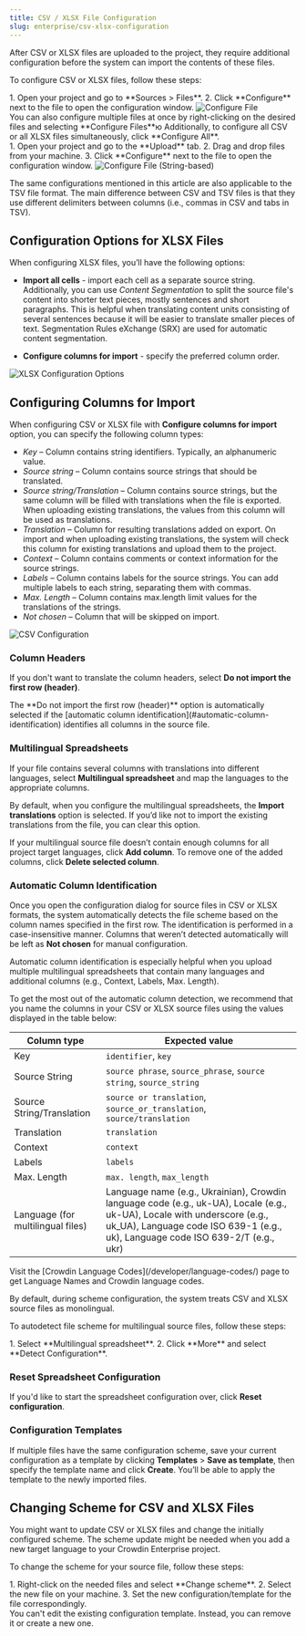 ```yaml
---
title: CSV / XLSX File Configuration
slug: enterprise/csv-xlsx-configuration
---
```



After CSV or XLSX files are uploaded to the project, they require additional configuration before the system can import the contents of these files.

To configure CSV or XLSX files, follow these steps:

<Tabs syncKey="projectType">
  <TabItem label="File-based project">
    <Steps>
      1. Open your project and go to **Sources > Files**.
      2. Click **Configure** next to the file to open the configuration window.
    </Steps>
    <Image src={csvFileConfigure} alt="Configure File" />
    <Aside type="tip">
      You can also configure multiple files at once by right-clicking on the desired files and selecting **Configure Files**ю Additionally, to configure all CSV or all XLSX files simultaneously, click **Configure All**.
    </Aside>
  </TabItem>
  <TabItem label="String-based project">
    <Steps>
      1. Open your project and go to the **Upload** tab.
      2. Drag and drop files from your machine.
      3. Click **Configure** next to the file to open the configuration window.
    </Steps>
    <Image src={csvFileConfigureSb} alt="Configure File (String-based)" />
  </TabItem>
</Tabs>

The same configurations mentioned in this article are also applicable to the TSV file format. The main difference between CSV and TSV files is that they use different delimiters between columns (i.e., commas in CSV and tabs in TSV).

## Configuration Options for XLSX Files

When configuring XLSX files, you’ll have the following options:

* **Import all cells** - import each cell as a separate source string. Additionally, you can use *Content Segmentation* to split the source file's content into shorter text pieces, mostly sentences and short paragraphs. This is helpful when translating content units consisting of several sentences because it will be easier to translate smaller pieces of text. Segmentation Rules eXchange (SRX) are used for automatic content segmentation.

* **Configure columns for import** - specify the preferred column order.

<Image src={xlsxConfigurationOptions} alt="XLSX Configuration Options" />

## Configuring Columns for Import

When configuring CSV or XLSX file with **Configure columns for import** option, you can specify the following column types:

* *Key* &ndash; Column contains string identifiers. Typically, an alphanumeric value.
* *Source string* &ndash; Column contains source strings that should be translated.
* *Source string/Translation* &ndash; Column contains source strings, but the same column will be filled with translations when the file is exported. When uploading existing translations, the values from this column will be used as translations.
* *Translation* &ndash; Column for resulting translations added on export. On import and when uploading existing translations, the system will check this column for existing translations and upload them to the project.
* *Context* &ndash; Column contains comments or context information for the source strings.
* *Labels* &ndash; Column contains labels for the source strings. You can add multiple labels to each string, separating them with commas.
* *Max. Length* &ndash; Column contains max.length limit values for the translations of the strings.
* *Not chosen* &ndash; Column that will be skipped on import.

<Image src={csvFileConfiguration} alt="CSV Configuration" />

### Column Headers

If you don't want to translate the column headers, select **Do not import the first row (header)**.

<Aside>
  The **Do not import the first row (header)** option is automatically selected if the [automatic column identification](#automatic-column-identification) identifies all columns in the source file.
</Aside>

### Multilingual Spreadsheets

If your file contains several columns with translations into different languages, select **Multilingual spreadsheet** and map the languages to the appropriate columns.

By default, when you configure the multilingual spreadsheets, the **Import translations** option is selected. If you’d like not to import the existing translations from the file, you can clear this option.

If your multilingual source file doesn’t contain enough columns for all project target languages, click **Add column**.
To remove one of the added columns, click **Delete selected column**.

### Automatic Column Identification

Once you open the configuration dialog for source files in CSV or XLSX formats, the system automatically detects the file scheme based on the column names specified in the first row. The identification is performed in a case-insensitive manner. Columns that weren’t detected automatically will be left as **Not chosen** for manual configuration.

Automatic column identification is especially helpful when you upload multiple multilingual spreadsheets that contain many languages and additional columns (e.g., Context, Labels, Max. Length).

To get the most out of the automatic column detection, we recommend that you name the columns in your CSV or XLSX source files using the values displayed in the table below:

| Column type                       | Expected value                                                                                                                                                                                              |
|-----------------------------------|-------------------------------------------------------------------------------------------------------------------------------------------------------------------------------------------------------------|
| Key                               | `identifier`, `key`                                                                                                                                                                                         |
| Source String                     | `source phrase`, `source_phrase`, `source string`, `source_string`                                                                                                                                          |
| Source String/Translation         | `source or translation`, `source_or_translation`, `source/translation`                                                                                                                                      |
| Translation                       | `translation`                                                                                                                                                                                               |
| Context                           | `context`                                                                                                                                                                                                   |
| Labels                            | `labels`                                                                                                                                                                                                    |
| Max. Length                       | `max. length`, `max_length`                                                                                                                                                                                 |
| Language (for multilingual files) | Language name (e.g., Ukrainian), Crowdin language code (e.g., uk-UA), Locale (e.g., uk-UA), Locale with underscore (e.g., uk_UA), Language code ISO 639-1 (e.g., uk), Language code ISO 639-2/T (e.g., ukr) |

<Aside type="tip">
  Visit the [Crowdin Language Codes](/developer/language-codes/) page to get Language Names and Crowdin language codes.
</Aside>

By default, during scheme configuration, the system treats CSV and XLSX source files as monolingual.

To autodetect file scheme for multilingual source files, follow these steps:

<Steps>
  1. Select **Multilingual spreadsheet**.
  2. Click **More** and select **Detect Configuration**.
</Steps>

### Reset Spreadsheet Configuration

If you'd like to start the spreadsheet configuration over, click **Reset configuration**.

### Configuration Templates

If multiple files have the same configuration scheme, save your current configuration as a template by clicking **Templates** > **Save as template**, then specify the template name and click **Create**. You’ll be able to apply the template to the newly imported files.

## Changing Scheme for CSV and XLSX Files

You might want to update CSV or XLSX files and change the initially configured scheme. The scheme update might be needed when you add a new target language to your Crowdin Enterprise project.

To change the scheme for your source file, follow these steps:

<Steps>
  1. Right-click on the needed files and select **Change scheme**.
  2. Select the new file on your machine.
  3. Set the new configuration/template for the file correspondingly.
</Steps>

<Aside>
  You can't edit the existing configuration template. Instead, you can remove it or create a new one.
</Aside>
